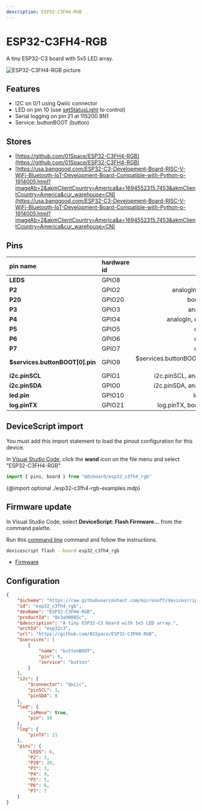 ```yaml
---
description: ESP32-C3FH4-RGB
---
```

# ESP32-C3FH4-RGB


A tiny ESP32-C3 board with 5x5 LED array.


![ESP32-C3FH4-RGB picture](https://microsoft.github.io/jacdac-docs/images/devices/01space/esp32c3fh4rgbv10.catalog.jpg)

## Features

-  I2C on 0/1 using Qwiic connector
-  LED on pin 10  (use [setStatusLight](/developer/status-light) to control)
-  Serial logging on pin 21 at 115200 8N1
-  Service: buttonBOOT (button)

## Stores

-  [https://github.com/01Space/ESP32-C3FH4-RGB](https://github.com/01Space/ESP32-C3FH4-RGB)
-  [https://usa.banggood.com/ESP32-C3-Development-Board-RISC-V-WiFi-Bluetooth-IoT-Development-Board-Compatible-with-Python-p-1914005.html?imageAb=2&akmClientCountry=America&a=1694552315.7453&akmClientCountry=America&cur_warehouse=CN](https://usa.banggood.com/ESP32-C3-Development-Board-RISC-V-WiFi-Bluetooth-IoT-Development-Board-Compatible-with-Python-p-1914005.html?imageAb=2&akmClientCountry=America&a=1694552315.7453&akmClientCountry=America&cur_warehouse=CN)

## Pins

| pin name | hardware id | features |
|:---------|:------------|---------:|
| **LEDS** |  GPIO8 |  boot,  io |
| **P2** |  GPIO2 |  analogIn,  boot,  io |
| **P20** |  GPIO20 |  bootUart,  io |
| **P3** |  GPIO3 |  analogIn,  io |
| **P4** |  GPIO4 |  analogIn,  debug,  io |
| **P5** |  GPIO5 |  debug,  io |
| **P6** |  GPIO6 |  debug,  io |
| **P7** |  GPIO7 |  debug,  io |
| **$services.buttonBOOT[0].pin** |  GPIO9 |  $services.buttonBOOT[0].pin,  boot,  io |
| **i2c.pinSCL** |  GPIO1 |  i2c.pinSCL,  analogIn,  io |
| **i2c.pinSDA** |  GPIO0 |  i2c.pinSDA,  analogIn,  io |
| **led.pin** |  GPIO10 |  led.pin,  io |
| **log.pinTX** |  GPIO21 |  log.pinTX,  bootUart,  io |



## DeviceScript import


You must add this import statement to load 
the pinout configuration for this device.

In [Visual Studio Code](/getting-started/vscode),
click the **wand** icon on the file menu and 
select "ESP32-C3FH4-RGB".

```ts
import { pins, board } from "@dsboard/esp32_c3fh4_rgb"
```

{@import optional ./esp32-c3fh4-rgb-examples.mdp}

## Firmware update

In Visual Studio Code,
select **DeviceScript: Flash Firmware...** from the command palette.
        
Run this [command line](/api/cli) command and follow the instructions.

```bash
devicescript flash --board esp32_c3fh4_rgb
```


- [Firmware](https://github.com/microsoft/devicescript-esp32/releases/latest/download/devicescript-esp32c3-esp32_c3fh4_rgb-0x0.bin)

## Configuration

```json title="esp32_c3fh4_rgb.json"
{
    "$schema": "https://raw.githubusercontent.com/microsoft/devicescript-esp32/main/boards/esp32deviceconfig.schema.json",
    "id": "esp32_c3fh4_rgb",
    "devName": "ESP32-C3FH4-RGB",
    "productId": "0x3a90885c",
    "$description": "A tiny ESP32-C3 board with 5x5 LED array.",
    "archId": "esp32c3",
    "url": "https://github.com/01Space/ESP32-C3FH4-RGB",
    "$services": [
        {
            "name": "buttonBOOT",
            "pin": 9,
            "service": "button"
        }
    ],
    "i2c": {
        "$connector": "Qwiic",
        "pinSCL": 1,
        "pinSDA": 0
    },
    "led": {
        "isMono": true,
        "pin": 10
    },
    "log": {
        "pinTX": 21
    },
    "pins": {
        "LEDS": 8,
        "P2": 2,
        "P20": 20,
        "P3": 3,
        "P4": 4,
        "P5": 5,
        "P6": 6,
        "P7": 7
    }
}
```
